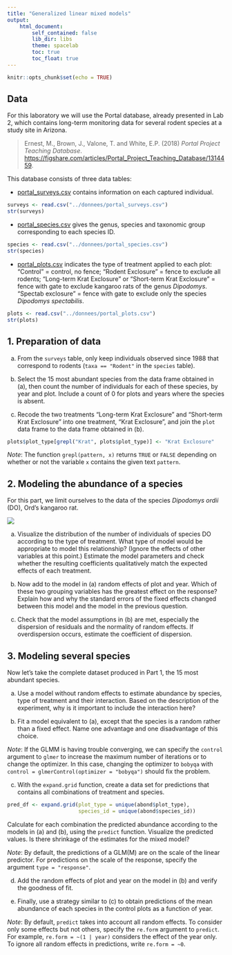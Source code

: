 ```yaml
---
title: "Generalized linear mixed models"
output:
    html_document:
        self_contained: false
        lib_dir: libs
        theme: spacelab
        toc: true
        toc_float: true
---
```


```r
knitr::opts_chunk$set(echo = TRUE)
```

## Data

For this laboratory we will use the Portal database, already presented in Lab 2, which contains long-term monitoring data for several rodent species at a study site in Arizona.

> Ernest, M., Brown, J., Valone, T. and White, E.P. (2018) *Portal Project Teaching Database*. [https://figshare.com/articles/Portal_Project_Teaching_Database/1314459](https://figshare.com/articles/Portal_Project_Teaching_Database/1314459).

This database consists of three data tables:

- [portal_surveys.csv](../donnees/portal_surveys.csv) contains information on each captured individual.

```r
surveys <- read.csv("../donnees/portal_surveys.csv")
str(surveys)
```

- [portal_species.csv](../donnees/portal_species.csv) gives the genus, species and taxonomic group corresponding to each species ID.

```r
species <- read.csv("../donnees/portal_species.csv")
str(species)
```

- [portal_plots.csv](../donnees/portal_plots.csv) indicates the type of treatment applied to each plot: "Control" = control, no fence; "Rodent Exclosure" = fence to exclude all rodents; "Long-term Krat Exclosure" or "Short-term Krat Exclosure" = fence with gate to exclude kangaroo rats of the genus *Dipodomys*. "Spectab exclosure" = fence with gate to exclude only the species *Dipodomys spectabilis*.

```r
plots <- read.csv("../donnees/portal_plots.csv")
str(plots)
```


## 1. Preparation of data

a) From the `surveys` table, only keep individuals observed since 1988 that correspond to rodents (`taxa == "Rodent"` in the `species` table).

b) Select the 15 most abundant species from the data frame obtained in (a), then count the number of individuals for each of these species, by year and plot. Include a count of 0 for plots and years where the species is absent.

c) Recode the two treatments "Long-term Krat Exclosure" and "Short-term Krat Exclosure" into one treatment, "Krat Exclosure", and join the `plot` data frame to the data frame obtained in (b).

```r
plots$plot_type[grepl("Krat", plots$plot_type)] <- "Krat Exclosure"
```

*Note*: The function `grepl(pattern, x)` returns `TRUE` or `FALSE` depending on whether or not the variable `x` contains the given text `pattern`. 


## 2. Modeling the abundance of a species

For this part, we limit ourselves to the data of the species *Dipodomys ordii* (DO), Ord's kangaroo rat.

![](../images/d_ordii.png)

a) Visualize the distribution of the number of individuals of species DO according to the type of treatment. What type of model would be appropriate to model this relationship? (Ignore the effects of other variables at this point.) Estimate the model parameters and check whether the resulting coefficients qualitatively match the expected effects of each treatment.

b) Now add to the model in (a) random effects of plot and year. Which of these two grouping variables has the greatest effect on the response? Explain how and why the standard errors of the fixed effects changed between this model and the model in the previous question.

c) Check that the model assumptions in (b) are met, especially the dispersion of residuals and the normality of random effects. If overdispersion occurs, estimate the coefficient of dispersion.


## 3. Modeling several species

Now let's take the complete dataset produced in Part 1, the 15 most abundant species.

a) Use a model without random effects to estimate abundance by species, type of treatment and their interaction. Based on the description of the experiment, why is it important to include the interaction here?

b) Fit a model equivalent to (a), except that the species is a random rather than a fixed effect. Name one advantage and one disadvantage of this choice.

*Note*: If the GLMM is having trouble converging, we can specify the `control` argument to `glmer` to increase the maximum number of iterations or to change the optimizer. In this case, changing the optimizer to `bobyqa` with `control = glmerControl(optimizer = "bobyqa")` should fix the problem.

c) With the `expand.grid` function, create a data set for predictions that contains all combinations of treatment and species.

```r
pred_df <- expand.grid(plot_type = unique(abond$plot_type),
                       species_id = unique(abond$species_id))
```

Calculate for each combination the predicted abundance according to the models in (a) and (b), using the `predict` function. Visualize the predicted values. Is there shrinkage of the estimates for the mixed model?

*Note*: By default, the predictions of a GLM(M) are on the scale of the linear predictor. For predictions on the scale of the response, specify the argument `type = "response"`.

d) Add the random effects of plot and year on the model in (b) and verify the goodness of fit.

e) Finally, use a strategy similar to (c) to obtain predictions of the mean abundance of each species in the control plots as a function of year.

*Note*: By default, `predict` takes into account all random effects. To consider only some effects but not others, specify the `re.form` argument to `predict`. For example, `re.form = ~(1 | year)` considers the effect of the year only. To ignore all random effects in predictions, write `re.form = ~0`.
